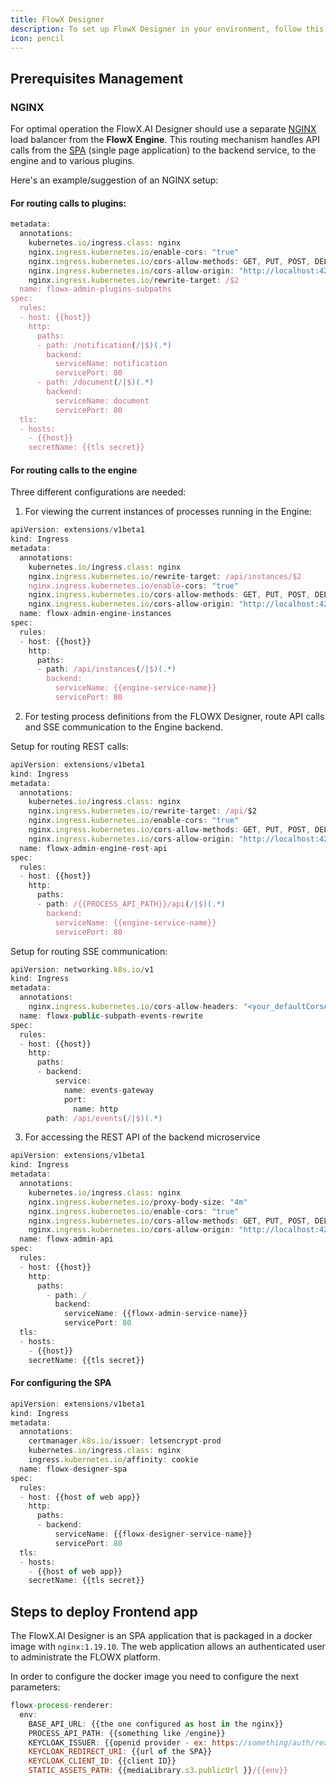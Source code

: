 ```yaml
---
title: FlowX Designer
description: To set up FlowX Designer in your environment, follow this guide.
icon: pencil
---
```


## Prerequisites Management

### NGINX

For optimal operation the FlowX.AI Designer should use a separate [NGINX](../4.0/docs/platform-overview/frameworks-and-standards/event-driven-architecture-frameworks/intro-to-nginx) load balancer from the **FlowX Engine**. This routing mechanism handles API calls from the [SPA](./designer-setup-guide#for-configuring-the-spa) (single page application) to the backend service, to the engine and to various plugins.

Here's an example/suggestion of an NGINX setup:

#### For routing calls to plugins:

```jsx
metadata:
  annotations:
    kubernetes.io/ingress.class: nginx
    nginx.ingress.kubernetes.io/enable-cors: "true"
    nginx.ingress.kubernetes.io/cors-allow-methods: GET, PUT, POST, DELETE, PATCH
    nginx.ingress.kubernetes.io/cors-allow-origin: "http://localhost:4200,http://localhost:80,http://localhost:8080"
    nginx.ingress.kubernetes.io/rewrite-target: /$2
  name: flowx-admin-plugins-subpaths
spec:
  rules:
  - host: {{host}}
    http:
      paths:
      - path: /notification(/|$)(.*)
        backend:
          serviceName: notification
          servicePort: 80
      - path: /document(/|$)(.*)
        backend:
          serviceName: document
          servicePort: 80
  tls:
  - hosts:
    - {{host}}
    secretName: {{tls secret}}
```

#### For routing calls to the engine

Three different configurations are needed:

1. For viewing the current instances of processes running in the Engine:

```jsx
apiVersion: extensions/v1beta1
kind: Ingress
metadata:
  annotations:
    kubernetes.io/ingress.class: nginx
    nginx.ingress.kubernetes.io/rewrite-target: /api/instances/$2
    nginx.ingress.kubernetes.io/enable-cors: "true"
    nginx.ingress.kubernetes.io/cors-allow-methods: GET, PUT, POST, DELETE, PATCH
    nginx.ingress.kubernetes.io/cors-allow-origin: "http://localhost:4200,http://localhost:80,http://localhost:8080"
  name: flowx-admin-engine-instances
spec:
  rules:
  - host: {{host}}
    http:
      paths:
      - path: /api/instances(/|$)(.*)
        backend:
          serviceName: {{engine-service-name}}
          servicePort: 80
```

2. For testing process definitions from the FLOWX Designer, route API calls and SSE communication to the Engine backend.

Setup for routing REST calls:

```jsx
apiVersion: extensions/v1beta1
kind: Ingress
metadata:
  annotations:
    kubernetes.io/ingress.class: nginx
    nginx.ingress.kubernetes.io/rewrite-target: /api/$2
    nginx.ingress.kubernetes.io/enable-cors: "true"
    nginx.ingress.kubernetes.io/cors-allow-methods: GET, PUT, POST, DELETE, PATCH
    nginx.ingress.kubernetes.io/cors-allow-origin: "http://localhost:4200,http://localhost:80,http://localhost:8080"
  name: flowx-admin-engine-rest-api
spec:
  rules:
  - host: {{host}}
    http:
      paths:
      - path: /{{PROCESS_API_PATH}}/api(/|$)(.*)
        backend:
          serviceName: {{engine-service-name}}
          servicePort: 80
```

Setup for routing SSE communication:

```jsx
apiVersion: networking.k8s.io/v1
kind: Ingress
metadata:
  annotations:
    nginx.ingress.kubernetes.io/cors-allow-headers: "<your_defaultCorsAllowHeaders_value>"
  name: flowx-public-subpath-events-rewrite
spec:
  rules:
  - host: {{host}}
    http:
      paths:
      - backend:
          service:
            name: events-gateway
            port:
              name: http
        path: /api/events(/|$)(.*)
```

3. For accessing the REST API of the backend microservice

```jsx
apiVersion: extensions/v1beta1
kind: Ingress
metadata:
  annotations:
    kubernetes.io/ingress.class: nginx
    nginx.ingress.kubernetes.io/proxy-body-size: "4m"
    nginx.ingress.kubernetes.io/enable-cors: "true"
    nginx.ingress.kubernetes.io/cors-allow-methods: GET, PUT, POST, DELETE, PATCH
    nginx.ingress.kubernetes.io/cors-allow-origin: "http://localhost:4200,http://localhost:80,http://localhost:8080"
  name: flowx-admin-api
spec:
  rules:
  - host: {{host}}
    http:
      paths:
        - path: /
          backend:
            serviceName: {{flowx-admin-service-name}}
            servicePort: 80
  tls:
  - hosts:
    - {{host}}
    secretName: {{tls secret}}
```

#### For configuring the SPA

```jsx
apiVersion: extensions/v1beta1
kind: Ingress
metadata:
  annotations:
    certmanager.k8s.io/issuer: letsencrypt-prod
    kubernetes.io/ingress.class: nginx
    ingress.kubernetes.io/affinity: cookie
  name: flowx-designer-spa
spec:
  rules:
  - host: {{host of web app}}
    http:
      paths:
      - backend:
          serviceName: {{flowx-designer-service-name}}
          servicePort: 80
  tls:
  - hosts:
    - {{host of web app}}
    secretName: {{tls secret}}
```

## Steps to deploy Frontend app

The FlowX.AI Designer is an SPA application that is packaged in a docker image with `nginx:1.19.10`. The web application allows an authenticated user to administrate the FLOWX platform.

In order to configure the docker image you need to configure the next parameters:

```jsx
flowx-process-renderer:
  env:
    BASE_API_URL: {{the one configured as host in the nginx}}
    PROCESS_API_PATH: {{something like /engine}}
    KEYCLOAK_ISSUER: {{openid provider - ex: https://something/auth/realms/realmName}}
    KEYCLOAK_REDIRECT_URI: {{url of the SPA}}
    KEYCLOAK_CLIENT_ID: {{client ID}}
    STATIC_ASSETS_PATH: {{mediaLibrary.s3.publicUrl }}/{{env}}
```

